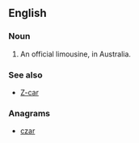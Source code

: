 ==English==

===Noun===
{{en-noun|head=[[z]] [[car]]}}

# {{label|en|slang}} An official limousine, in Australia.

===See also===
* [[Z-car]]

===Anagrams===
* [[czar#English|czar]]